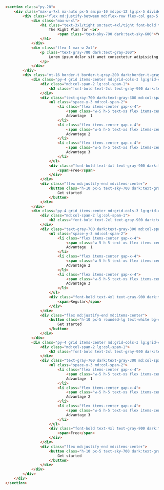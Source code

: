 ---
---

```html
<section class="py-20">
    <div class="max-w-7xl mx-auto px-5 sm:px-10 md:px-12 lg:px-5 divide-y divide-gray-200 dark:divide-gray-800">
        <div class="flex md:justify-between md:flex-row flex-col gap-5 md:gap-20">
            <div class="max-w-xl">
                <h1 class="text-3xl/tight sm:text-4xl/tight font-bold text-gray-900 dark:text-white">
                    The Right Plan for <br>
                        <span class="text-sky-700 dark:text-sky-600">Your Business</span>
                </h1>
            </div>
            <div class="flex-1 max-w-2xl">
                <p class="text-gray-700 dark:text-gray-300">
                    Lorem ipsum dolor sit amet consectetur adipisicing elit. Eligendi ipsam ipsa eum libero, in voluptatibus esse ad? Enim ratione inventore eum ducimus qui ea, 
                </p>
            </div>
        </div>
        <div class="mt-16 border-t border-t-gray-200 dark:border-t-gray-800 divide-y divide-gray-200 dark:divide-gray-800">
            <div class="py-4 grid items-center md:grid-cols-3 lg:grid-cols-5 gap-6">
                <div class="md:col-span-2 lg:col-span-1">
                    <h2 class="font-bold text-2xl text-gray-900 dark:text-gray-100">Starter</h2>
                </div>
                <div class="text-gray-700 dark:text-gray-300 md:col-span-2 lg:col-span-3 md:items-center grid gap-6 md:grid-cols-3">
                    <ul class="space-y-3 md:col-span-2">
                        <li class="flex items-center gap-x-4">
                            <span class="w-5 h-5 text-xs flex items-center justify-center rounded-full bg-sky-700 dark:bg-sky-600 text-white">&check;</span>
                            Advantage  1
                        </li>
                        <li class="flex items-center gap-x-4">
                            <span class="w-5 h-5 text-xs flex items-center justify-center rounded-full bg-sky-700 dark:bg-sky-600 text-white">&check;</span>
                            Advantage 2
                        </li>
                        <li class="flex items-center gap-x-4">
                            <span class="w-5 h-5 text-xs flex items-center justify-center rounded-full bg-sky-700 dark:bg-sky-600 text-white">&check;</span>
                            Advantage 3
                        </li>
                    </ul>
                    <div class="font-bold text-4xl text-gray-900 dark:text-white">
                        <span>Free</span>
                    </div>
                </div>
                <div class="flex md:justify-end md:items-center">
                    <button class="h-10 px-5 text-sky-700 dark:text-gray-300 rounded-lg bg-gray-100 dark:bg-gray-900 border-gray-200 dark:border-gray-800 flex items-center outline-none">
                        Get started
                    </button>
                </div>
            </div>
            <div class="py-4 grid items-center md:grid-cols-3 lg:grid-cols-5 gap-6">
                <div class="md:col-span-2 lg:col-span-1">
                    <h2 class="font-bold text-2xl text-gray-900 dark:text-gray-100">Starter</h2>
                </div>
                <div class="text-gray-700 dark:text-gray-300 md:col-span-2 lg:col-span-3 md:items-center grid gap-6 md:grid-cols-3">
                    <ul class="space-y-3 md:col-span-2">
                        <li class="flex items-center gap-x-4">
                            <span class="w-5 h-5 text-xs flex items-center justify-center rounded-full bg-sky-700 dark:bg-sky-600 text-white">&check;</span>
                            Advantage  1
                        </li>
                        <li class="flex items-center gap-x-4">
                            <span class="w-5 h-5 text-xs flex items-center justify-center rounded-full bg-sky-700 dark:bg-sky-600 text-white">&check;</span>
                            Advantage 2
                        </li>
                        <li class="flex items-center gap-x-4">
                            <span class="w-5 h-5 text-xs flex items-center justify-center rounded-full bg-sky-700 dark:bg-sky-600 text-white">&check;</span>
                            Advantage 3
                        </li>
                    </ul>
                    <div class="font-bold text-4xl text-gray-900 dark:text-white">
                        <span>Regular</span>
                    </div>
                </div>
                <div class="flex md:justify-end md:items-center">
                    <button class="h-10 px-5 rounded-lg text-white bg-sky-700 dark:bg-sky-600 border-gray-200 dark:border-gray-800 flex items-center outline-none">
                        Get started
                    </button>
                </div>
            </div>
            <div class="py-4 grid items-center md:grid-cols-3 lg:grid-cols-5 gap-6">
                <div class="md:col-span-2 lg:col-span-1">
                    <h2 class="font-bold text-2xl text-gray-900 dark:text-gray-100">Starter</h2>
                </div>
                <div class="text-gray-700 dark:text-gray-300 md:col-span-2 lg:col-span-3 md:items-center grid gap-6 md:grid-cols-3">
                    <ul class="space-y-3 md:col-span-2">
                        <li class="flex items-center gap-x-4">
                            <span class="w-5 h-5 text-xs flex items-center justify-center rounded-full bg-sky-700 dark:bg-sky-600 text-white">&check;</span>
                            Advantage  1
                        </li>
                        <li class="flex items-center gap-x-4">
                            <span class="w-5 h-5 text-xs flex items-center justify-center rounded-full bg-sky-700 dark:bg-sky-600 text-white">&check;</span>
                            Advantage 2
                        </li>
                        <li class="flex items-center gap-x-4">
                            <span class="w-5 h-5 text-xs flex items-center justify-center rounded-full bg-sky-700 dark:bg-sky-600 text-white">&check;</span>
                            Advantage 3
                        </li>
                    </ul>
                    <div class="font-bold text-4xl text-gray-900 dark:text-white">
                        <span>Free</span>
                    </div>
                </div>
                <div class="flex md:justify-end md:items-center">
                    <button class="h-10 px-5 text-sky-700 dark:text-gray-300 rounded-lg bg-gray-100 dark:bg-gray-900 border-gray-200 dark:border-gray-800 flex items-center outline-none">
                        Get started
                    </button>
                </div>
            </div>
        </div>
    </div>
</section>
```